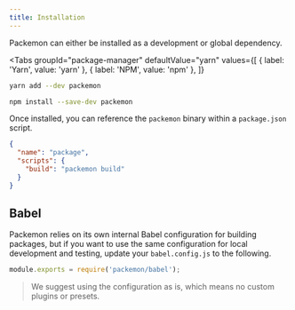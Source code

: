 ```yaml
---
title: Installation
---
```



Packemon can either be installed as a development or global dependency.

<Tabs
  groupId="package-manager"
  defaultValue="yarn"
  values={[
    { label: 'Yarn', value: 'yarn' },
    { label: 'NPM', value: 'npm' },
  ]}
>
  <TabItem value="yarn">


```bash
yarn add --dev packemon
```

  </TabItem>
  <TabItem value="npm">


```bash
npm install --save-dev packemon
```

  </TabItem>
</Tabs>


Once installed, you can reference the `packemon` binary within a `package.json` script.

```json title="package.json"
{
  "name": "package",
  "scripts": {
    "build": "packemon build"
  }
}
```

## Babel

Packemon relies on its own internal Babel configuration for building packages, but if you want to
use the same configuration for local development and testing, update your `babel.config.js` to the
following.

```js title="babel.config.js"
module.exports = require('packemon/babel');
```

> We suggest using the configuration as is, which means no custom plugins or presets.
